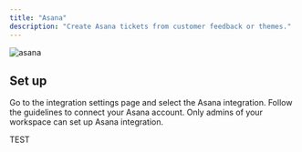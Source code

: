 ```yaml
---
title: "Asana"
description: "Create Asana tickets from customer feedback or themes."
---
```


![asana](/images/asana.png)

## Set up

Go to the integration settings page and select the Asana integration. Follow the guidelines to connect your Asana account. Only admins of your workspace can set up Asana integration.

TEST